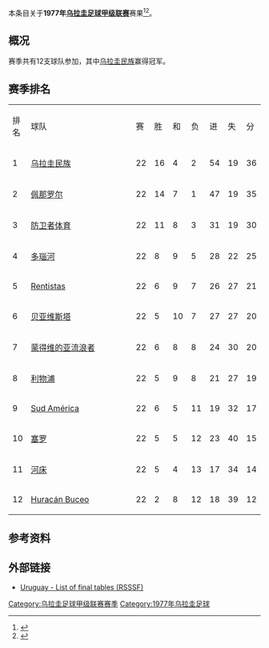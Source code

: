 本条目关于'''1977年[[乌拉圭足球甲级联赛|乌拉圭足球甲级联赛]]'''赛果<ref>{{Cite web |url=http://www.campeoesdofutebol.com.br/uruguai.html |title=Campeoesdofutebol.com.br |accessdate=2017-08-25 |archive-date=2017-08-25 |archive-url=https://web.archive.org/web/20170825064212/http://www.campeoesdofutebol.com.br/uruguai.html |dead-url=no }}</ref><ref>{{Cite web |url=http://www.sobrefutbol.com/torneos/torneo_uruguayo.htm |title=Sobrefutbol.com |accessdate=2017-08-25 |archive-date=2017-08-25 |archive-url=https://web.archive.org/web/20170825063006/http://www.sobrefutbol.com/torneos/torneo_uruguayo.htm |dead-url=no }}</ref>。

==概况==
赛季共有12支球队参加，其中[[民族足球俱乐部|乌拉圭民族]]赢得冠军。

==赛季排名==
{| class="wikitable" style="text-align:center;"
|排名||style="width:15em"|球队||赛||胜||和||负||进||失||分
|-
|1||align="left"|[[民族足球俱乐部|乌拉圭民族]]||22||16||4||2||54||19||36
|-
|2||align="left"|[[佩那罗尔足球俱乐部|佩那罗尔]]||22||14||7||1||47||19||35
|-
|3||align="left"|[[防卫者体育|防卫者体育]]||22||11||8||3||31||19||30
|-
|4||align="left"|[[多瑙河足球俱乐部|多瑙河]]||22||8||9||5||28||22||25
|-
|5||align="left"|[[C.A._Rentistas|Rentistas]]||22||6||9||7||26||27||21
|-
|6||align="left"|[[贝亚维斯塔足球俱乐部|贝亚维斯塔]]||22||5||10||7||27||27||20
|-
|7||align="left"|[[蒙得维的亚流浪者足球俱乐部|蒙得维的亚流浪者]]||22||6||8||8||24||30||20
|-
|8||align="left"|[[利物浦足球俱乐部_(乌拉圭)|利物浦]]||22||5||9||8||21||27||19
|-
|9||align="left"|[[Sud_América|Sud América]]||22||6||5||11||19||32||17
|-
|10||align="left"|[[塞罗竞技俱乐部|塞罗]]||22||5||5||12||23||40||15
|-
|11||align="left"|[[河床竞技俱乐部_(乌拉圭)|河床]]||22||5||4||13||17||34||14
|-
|12||align="left"|[[Huracán_Buceo|Huracán Buceo]]||22||2||8||12||18||39||12
|}

==参考资料==
{{reflist}}

==外部链接==
*[http://www.rsssf.com/tablesu/uruhist.html Uruguay - List of final tables (RSSSF)]{{Wayback|url=http://www.rsssf.com/tablesu/uruhist.html |date=20100102114932 }}

{{Primera_División_Uruguaya_seasons}}

[[Category:乌拉圭足球甲级联赛赛季|Category:乌拉圭足球甲级联赛赛季]]
[[Category:1977年乌拉圭足球|Category:1977年乌拉圭足球]]